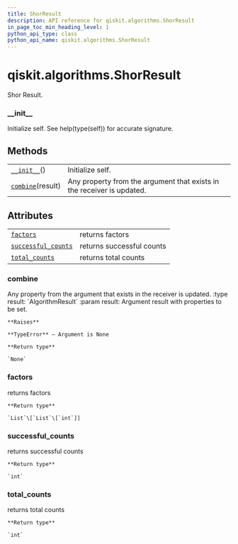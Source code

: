 ```yaml
---
title: ShorResult
description: API reference for qiskit.algorithms.ShorResult
in_page_toc_min_heading_level: 1
python_api_type: class
python_api_name: qiskit.algorithms.ShorResult
---
```


# qiskit.algorithms.ShorResult

<Class id="qiskit.algorithms.ShorResult" isDedicatedPage={true} github="https://github.com/qiskit/qiskit/tree/stable/0.18/qiskit/algorithms/factorizers/shor.py" signature="ShorResult">
  Shor Result.

  ### \_\_init\_\_

  <Function id="qiskit.algorithms.ShorResult.__init__" name="__init__" signature="__init__()">
    Initialize self. See help(type(self)) for accurate signature.
  </Function>

  ## Methods

  |                                                                                                   |                                                                        |
  | ------------------------------------------------------------------------------------------------- | ---------------------------------------------------------------------- |
  | [`__init__`](#qiskit.algorithms.ShorResult.__init__ "qiskit.algorithms.ShorResult.__init__")()    | Initialize self.                                                       |
  | [`combine`](#qiskit.algorithms.ShorResult.combine "qiskit.algorithms.ShorResult.combine")(result) | Any property from the argument that exists in the receiver is updated. |

  ## Attributes

  |                                                                                                                         |                           |
  | ----------------------------------------------------------------------------------------------------------------------- | ------------------------- |
  | [`factors`](#qiskit.algorithms.ShorResult.factors "qiskit.algorithms.ShorResult.factors")                               | returns factors           |
  | [`successful_counts`](#qiskit.algorithms.ShorResult.successful_counts "qiskit.algorithms.ShorResult.successful_counts") | returns successful counts |
  | [`total_counts`](#qiskit.algorithms.ShorResult.total_counts "qiskit.algorithms.ShorResult.total_counts")                | returns total counts      |

  ### combine

  <Function id="qiskit.algorithms.ShorResult.combine" name="combine" signature="combine(result)">
    Any property from the argument that exists in the receiver is updated. :type result: `AlgorithmResult` :param result: Argument result with properties to be set.

    **Raises**

    **TypeError** – Argument is None

    **Return type**

    `None`
  </Function>

  ### factors

  <Function id="qiskit.algorithms.ShorResult.factors" name="factors" signature="property factors">
    returns factors

    **Return type**

    `List`\[`List`\[`int`]]
  </Function>

  ### successful\_counts

  <Function id="qiskit.algorithms.ShorResult.successful_counts" name="successful_counts" signature="property successful_counts">
    returns successful counts

    **Return type**

    `int`
  </Function>

  ### total\_counts

  <Function id="qiskit.algorithms.ShorResult.total_counts" name="total_counts" signature="property total_counts">
    returns total counts

    **Return type**

    `int`
  </Function>
</Class>

